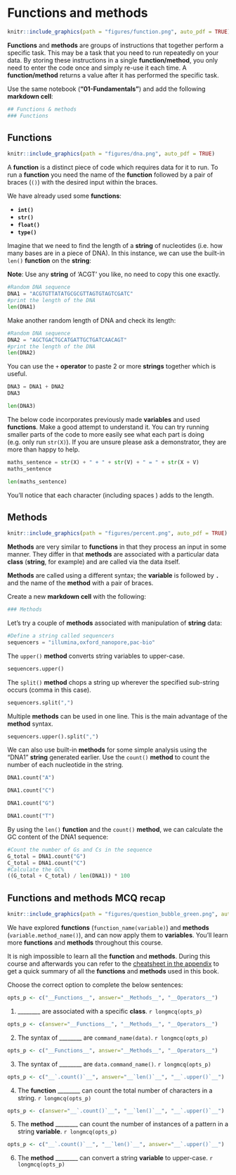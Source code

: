# Functions and methods {#functions_methods}
```r
knitr::include_graphics(path = "figures/function.png", auto_pdf = TRUE)
```

__Functions__ and __methods__ are groups of instructions that together perform a specific task. 
This may be a task that you need to run repeatedly on your data.
By storing these instructions in a single __function/method__, you only need to enter the code once and simply re-use it each time. 
A __function/method__ returns a value after it has performed the specific task.

Use the same notebook (__"01-Fundamentals"__) and add the following __markdown cell__:

```python
## Functions & methods
### Functions
```

## Functions
```r
knitr::include_graphics(path = "figures/dna.png", auto_pdf = TRUE)
```

A __function__ is a distinct piece of code which requires data for it to run.
To run a __function__ you need the name of the __function__ followed by a pair of braces (`()`) with the desired input within the braces. 

We have already used some __functions__: 
 
 - __`int()`__
 - __`str()`__
 - __`float()`__
 - __`type()`__
 
Imagine that we need to find the length of a __string__ of nucleotides (i.e. how many bases are in a piece of DNA).
In this instance, we can use the built-in `len()` __function__ on the __string__:

__Note__: Use any __string__ of 'ACGT' you like, no need to copy this one exactly.

```python
#Random DNA sequence
DNA1 = "ACGTGTTATATGCGCGTTAGTGTAGTCGATC"
#print the length of the DNA
len(DNA1)
```

Make another random length of DNA and check its length:

```python
#Random DNA sequence
DNA2 = "AGCTGACTGCATGATTGCTGATCAACAGT"
#print the length of the DNA
len(DNA2)
```

You can use the `+` __operator__ to paste 2 or more __strings__ together which is useful.

```python
DNA3 = DNA1 + DNA2
DNA3
```

```python
len(DNA3)
```

The below code incorporates previously made __variables__ and used __functions__.
Make a good attempt to understand it.
You can try running smaller parts of the code to more easily see what each part is doing (e.g. only run `str(X)`).
If you are unsure please ask a demonstrator, they are more than happy to help.

```python
maths_sentence = str(X) + " + " + str(V) + " = " + str(X + V)
maths_sentence
```

```python
len(maths_sentence)
```

You'll notice that each character (including spaces ` `) adds to the length.

## Methods
```r
knitr::include_graphics(path = "figures/percent.png", auto_pdf = TRUE)
```

__Methods__ are very similar to __functions__ in that they process an input in some manner.
They differ in that __methods__ are associated with a particular data __class__ (__string__, for example) and are called via the data itself. 

__Methods__ are called using a different syntax; the __variable__ is followed by __`.`__ and the name of the __method__ with a pair of braces.

Create a new __markdown cell__ with the following:

```python
### Methods
```

Let's try a couple of __methods__ associated with manipulation of __string__ data:

```python
#Define a string called sequencers
sequencers = "illumina,oxford_nanopore,pac-bio"
```

The `upper()` __method__ converts string variables to upper-case.

```python
sequencers.upper()
```

The `split()` __method__ chops a string up wherever the specified sub-string occurs (comma in this case).

```python
sequencers.split(",")
```

Multiple __methods__ can be used in one line. 
This is the main advantage of the __method__ syntax.

```python
sequencers.upper().split(",")
```

We can also use built-in __methods__ for some simple analysis using the "DNA1" __string__ generated earlier.
Use the `count()` __method__ to count the number of each nucleotide in the string.

```python
DNA1.count("A")
```
```python
DNA1.count("C")
```
```python
DNA1.count("G")
```
```python
DNA1.count("T")
```

By using the `len()` __function__ and the `count()` __method__, we can calculate the GC content of the DNA1 sequence:

```python
#Count the number of Gs and Cs in the sequence
G_total = DNA1.count("G")
C_total = DNA1.count("C")
#Calculate the GC%
((G_total + C_total) / len(DNA1)) * 100
```

## Functions and methods MCQ recap
```r
knitr::include_graphics(path = "figures/question_bubble_green.png", auto_pdf = TRUE)
```

We have explored __functions__ (`function_name(variable)`) and __methods__ (`variable.method_name()`), and can now apply them to __variables__.
You'll learn more __functions__ and __methods__ throughout this course.

It is nigh impossible to learn all the __function__ and __methods__.
During this course and afterwards you can refer to the [cheatsheet in the appendix](#cheatsheet) to get a quick summary of all the __functions__ and __methods__ used in this book.

Choose the correct option to complete the below sentences:

```r
opts_p <- c("__Functions__", answer="__Methods__", "__Operators__")
```
1. ________ are associated with a specific __class__. `r longmcq(opts_p)`

```r
opts_p <- c(answer="__Functions__", "__Methods__", "__Operators__")
```
2. The syntax of ________ are `command_name(data)`. `r longmcq(opts_p)`

```r
opts_p <- c("__Functions__", answer="__Methods__", "__Operators__")
```
3. The syntax of ________ are `data.command_name()`. `r longmcq(opts_p)`

```r
opts_p <- c("__`.count()`__", answer="__`len()`__", "__`.upper()`__")
```
4. The __function__ ________ can count the total number of characters in a string. `r longmcq(opts_p)`

```r
opts_p <- c(answer="__`.count()`__", "__`len()`__", "__`.upper()`__")
```
5. The __method__ ________ can count the number of instances of a pattern in a string __variable__. `r longmcq(opts_p)`

```r
opts_p <- c("__`.count()`__", "__`len()`__", answer="__`.upper()`__")
```
6. The __method__ ________ can convert a string __variable__ to upper-case. `r longmcq(opts_p)`


